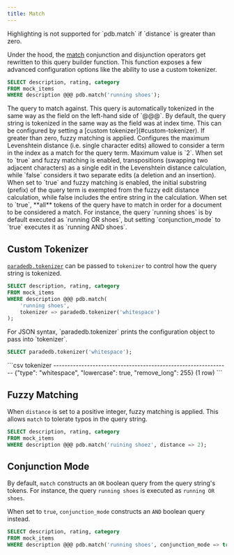 ```yaml
---
title: Match
---
```


<Note>
  Highlighting is not supported for `pdb.match` if `distance` is greater than
  zero.
</Note>

Under the hood, the [match](/documentation/v2/full-text/match) conjunction and disjunction operators get rewritten to this query builder function.
This function exposes a few advanced configuration options like the ability to use a custom tokenizer.

```sql
SELECT description, rating, category
FROM mock_items
WHERE description @@@ pdb.match('running shoes');
```

<div className="mt-8" />

<ParamField body="value" required>
  The query to match against. This query is automatically tokenized in the same
  way as the field on the left-hand side of `@@@`.
</ParamField>
<ParamField body="tokenizer">
  By default, the query string is tokenized in the same way as the field was at
  index time. This can be configured by setting a [custom
  tokenizer](#custom-tokenizer).
</ParamField>
<ParamField body="distance" default={0}>
  If greater than zero, fuzzy matching is applied. Configures the maximum
  Levenshtein distance (i.e. single character edits) allowed to consider a term
  in the index as a match for the query term. Maximum value is `2`.
</ParamField>
<ParamField body="transposition_cost_one" default={true}>
  When set to `true` and fuzzy matching is enabled, transpositions (swapping two
  adjacent characters) as a single edit in the Levenshtein distance calculation,
  while `false` considers it two separate edits (a deletion and an insertion).
</ParamField>
<ParamField body="prefix" default={false}>
  When set to `true` and fuzzy matching is enabled, the initial substring
  (prefix) of the query term is exempted from the fuzzy edit distance
  calculation, while false includes the entire string in the calculation.
</ParamField>
<ParamField body="conjunction_mode" default={false}>
  When set to `true`, **all** tokens of the query have to match in order for a
  document to be considered a match. For instance, the query `running shoes` is
  by default executed as `running OR shoes`, but setting `conjunction_mode` to
  `true` executes it as `running AND shoes`.
</ParamField>

## Custom Tokenizer

[`paradedb.tokenizer`](/documentation/indexing/tokenizers#tokenizing-a-query) can be passed to `tokenizer` to control how the query string is tokenized.

```sql Function Syntax
SELECT description, rating, category
FROM mock_items
WHERE description @@@ pdb.match(
    'running shoes',
    tokenizer => paradedb.tokenizer('whitespace')
);
```

<Note>
For JSON syntax, `paradedb.tokenizer` prints the configuration object to pass into `tokenizer`.

```sql
SELECT paradedb.tokenizer('whitespace');
```

<Accordion title="Expected Response">
```csv
                           tokenizer
---------------------------------------------------------------
 {"type": "whitespace", "lowercase": true, "remove_long": 255}
(1 row)
```
</Accordion>

</Note>

## Fuzzy Matching

When `distance` is set to a positive integer, fuzzy matching is applied. This allows `match` to tolerate typos in the query string.

```sql
SELECT description, rating, category
FROM mock_items
WHERE description @@@ pdb.match('ruining shoez', distance => 2);
```

## Conjunction Mode

By default, `match` constructs an `OR` boolean query from the query string's tokens. For instance, the query `running shoes` is executed as `running OR shoes`.

When set to `true`, `conjunction_mode` constructs an `AND` boolean query instead.

```sql Function Syntax
SELECT description, rating, category
FROM mock_items
WHERE description @@@ pdb.match('running shoes', conjunction_mode => true);
```
